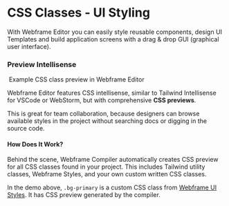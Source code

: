 
# CSS Classes - UI Styling

With Webframe Editor you can easily style reusable components, design UI Templates and build application screens with a drag & drop GUI (graphical user interface).

### Preview Intellisense

<View className='debossed center padding-largest radius margin-v'>
  <Image className='radius box-shadow-large' name='css-class-preview.png' style={{maxWidth: 'min(700px, 100%)'}} />
  Example CSS class preview in Webframe Editor
</View>

Webframe Editor features CSS intellisense, similar to Tailwind Intellisense for VSCode or WebStorm, but with comprehensive **CSS previews**.

This is great for team collaboration, because designers can browse available styles in the project without searching docs or digging in the source code.

#### How Does It Work?

Behind the scene, Webframe Compiler automatically creates CSS preview for all CSS classes found in your project. This includes Tailwind utility classes, Webframe Styles, and your own custom written CSS classes.

In the demo above, `.bg-primary` is a custom CSS class from [Webframe UI Styles](/docs/ui/styles). It has CSS preview generated by the compiler.
